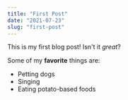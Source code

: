 ```yaml
---
title: "First Post"
date: "2021-07-23"
slug: "first-post"
---
```


This is my first blog post! Isn't it *great*?

Some of my **favorite** things are:

* Petting dogs
* Singing
* Eating potato-based foods
